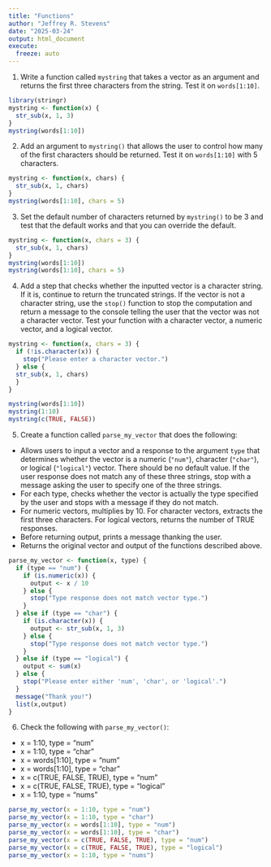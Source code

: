 ```yaml
---
title: "Functions"
author: "Jeffrey R. Stevens"
date: "2025-03-24"
output: html_document
execute:
  freeze: auto
---
```



1. Write a function called `mystring` that takes a vector as an argument and returns the first three characters from the string. Test it on `words[1:10]`.

```r
library(stringr)
mystring <- function(x) {
  str_sub(x, 1, 3)
}
mystring(words[1:10])
```

2. Add an argument to `mystring()` that allows the user to control how many of the first characters should be returned. Test it on `words[1:10]` with 5 characters.

```r
mystring <- function(x, chars) {
  str_sub(x, 1, chars)
}
mystring(words[1:10], chars = 5)
```

3. Set the default number of characters returned by `mystring()` to be 3 and test that the default works and that you can override the default.

```r
mystring <- function(x, chars = 3) {
  str_sub(x, 1, chars)
}
mystring(words[1:10])
mystring(words[1:10], chars = 5)
```

4. Add a step that checks whether the inputted vector is a character string. If it is, continue to return the truncated strings. If the vector is not a character string, use the `stop()` function to stop the computation and return a message to the console telling the user that the vector was not a character vector. Test your function with a character vector, a numeric vector, and a logical vector.

```r
mystring <- function(x, chars = 3) {
  if (!is.character(x)) {
    stop("Please enter a character vector.")
  } else {
  str_sub(x, 1, chars)
  }
}

mystring(words[1:10])
mystring(1:10)
mystring(c(TRUE, FALSE))
```

5. Create a function called `parse_my_vector` that does the following:
  * Allows users to input a vector and a response to the argument `type` that determines whether the vector is a numeric (`"num"`), character (`"char"`), or logical (`"logical"`) vector. There should be no default value. If the user response does not match any of these three strings, stop with a message asking the user to specify one of the three strings.
  * For each type, checks whether the vector is actually the type specified by the user and stops with a message if they do not match.
  * For numeric vectors, multiplies by 10. For character vectors, extracts the first three characters. For logical vectors, returns the number of TRUE responses.
  * Before returning output, prints a message thanking the user.
  * Returns the original vector and output of the functions described above.

```r
parse_my_vector <- function(x, type) {
  if (type == "num") {
    if (is.numeric(x)) {
      output <- x / 10
    } else {
      stop("Type response does not match vector type.")
    }
  } else if (type == "char") {
    if (is.character(x)) {
      output <- str_sub(x, 1, 3)
    } else {
      stop("Type response does not match vector type.")
    }
  } else if (type == "logical") {
    output <- sum(x)
  } else {
    stop("Please enter either 'num', 'char', or 'logical'.")
  }
  message("Thank you!")
  list(x,output)
}
```

6. Check the following with `parse_my_vector()`:
  * x = 1:10, type = "num"
  * x = 1:10, type = "char"
  * x = words[1:10], type = "num"
  * x = words[1:10], type = "char"
  * x = c(TRUE, FALSE, TRUE), type = "num"
  * x = c(TRUE, FALSE, TRUE), type = "logical"
  * x = 1:10, type = "nums"

```r
parse_my_vector(x = 1:10, type = "num")
parse_my_vector(x = 1:10, type = "char")
parse_my_vector(x = words[1:10], type = "num")
parse_my_vector(x = words[1:10], type = "char")
parse_my_vector(x = c(TRUE, FALSE, TRUE), type = "num")
parse_my_vector(x = c(TRUE, FALSE, TRUE), type = "logical")
parse_my_vector(x = 1:10, type = "nums")
```


